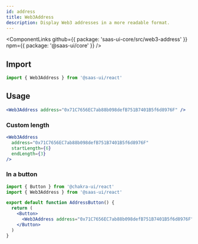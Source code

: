 ```yaml
---
id: address
title: Web3Address
description: Display Web3 addresses in a more readable format.
---
```


<ComponentLinks
  github={{ package: 'saas-ui-core/src/web3-address' }}
  npm={{ package: '@saas-ui/core' }}
/>

## Import

```ts
import { Web3Address } from '@saas-ui/react'
```

## Usage

```jsx
<Web3Address address="0x71C7656EC7ab88b098defB751B7401B5f6d8976F" />
```

### Custom length

```jsx
<Web3Address
  address="0x71C7656EC7ab88b098defB751B7401B5f6d8976F"
  startLength={6}
  endLength={3}
/>
```

### In a button

```jsx
import { Button } from '@chakra-ui/react'
import { Web3Address } from '@saas-ui/react'

export default function AddressButton() {
  return (
    <Button>
      <Web3Address address="0x71C7656EC7ab88b098defB751B7401B5f6d8976F" />
    </Button>
  )
}
```
